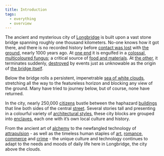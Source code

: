 ```yaml
---
title: Introduction
tags:
  - everything
  - overview
---
```

The ancient and mysterious city of [Longbridge](lore:city-of-longbridge) is
built upon a vast stone bridge spanning roughly one thousand kilometers. No-one
knows how it got there, and there is no recorded history before [contact was
lost](lore:the-split) with [the ground](lore:the-ground), nearly 1000 years ago.
At [one end](lore:firthan) it is engulfed in a 
[colossal, multicoloured fungus](lore:the-bridgehand); a critical source of
[food and materials](lore:products-of-the-bridgehand). 
At [the other](lore:tern), it terminates suddenly, [destroyed](lore:the-broken-end) 
by events just as unknowable as the origin of [the bridge itself](lore:the-bridge).

Below the bridge rolls a persistent, impenetrable 
[sea of white clouds](lore:the-cloud-sea), stretching all the way to the
featureless horizon and blocking any view of the ground. Many have tried to
journey below, but of course, none have returned.

In the city, nearly 250,000 [citizens](lore:citizens) bustle between the
haphazard [buildings](tag:buildings) that line both sides of the central
[street](lore:the-street). Several stories tall and presenting in a colourful
variety of [architectural styles](lore:architecture), these city blocks are
grouped into [enclaves](lore:enclaves), each one with it’s own local culture
and history.

From the ancient art of [alchemy](lore:alchemy) to the newfangled technology of
[attrapulsion](lore:attrapulsion) - as well as the timeless human staples of
[art](lore:art), [romance](lore:romantic-relationships), [commerce](lore:commerce) 
and [crime](lore:justice) - the unique culture and technology continues to
adapt to the needs and moods of daily life here in Longbridge, the city above
the clouds.
